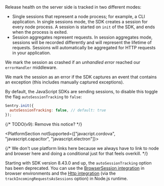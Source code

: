 Release health on the server side is tracked in two different modes:

- Single sessions that represent a node process; for example, a CLI application. In single sessions mode, the SDK creates a session for every node process. A session is started on `init` of the SDK, and ends when the process is exited.
- Session aggregates represent requests. In session aggregates mode, sessions will be recorded differently and will represent the lifetime of requests. Sessions will automatically be aggregated for HTTP requests in your application.

We mark the session as crashed if an _unhandled error_ reached our `errorHandler` middleware.

We mark the session as an error if the SDK captures an event that contains an exception (this includes manually captured exceptions).

By default, the JavaScript SDKs are sending sessions, to disable this toggle the flag `autoSessionTracking` to `false`:

```javascript
Sentry.init({
  autoSessionTracking: false, // default: true
});
```

{/* TODO(v9): Remove this notice? */}

<PlatformSection notSupported={["javacript.cordova", "javascript.capacitor", "javascript.electron"]}>

<Alert title="Deprecation Notice">

{/* We don't use platform links here because we always have to link to node and browser here and doing a conditional just for that feels overkill. */}

Starting with SDK version 8.43.0 and up, the `autoSessionTracking` option has been deprecated. You can use the [BrowserSession integration](/platforms/javascript/configuration/integrations/browsersession/) in browser environments and the [Http integration](/platforms/javascript/guides/node/configuration/integrations/http/) (via the `trackIncomingRequestsAsSessions` option) in Node.js runtime.

</Alert>

</PlatformSection>
